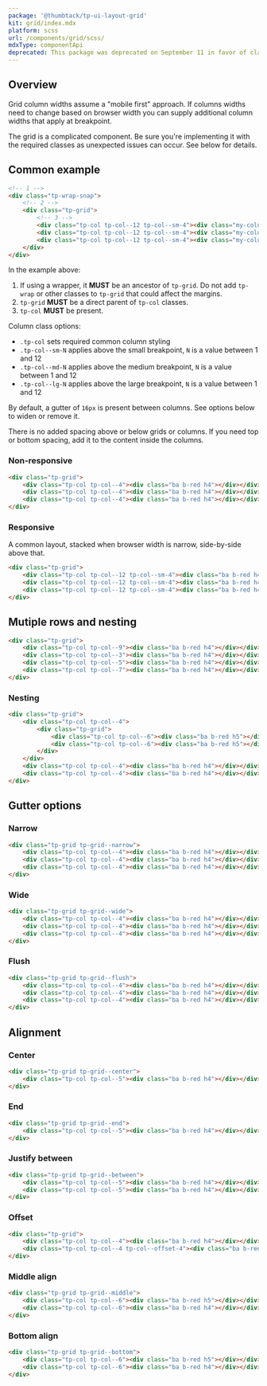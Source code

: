 ```yaml
---
package: '@thumbtack/tp-ui-layout-grid'
kit: grid/index.mdx
platform: scss
url: /components/grid/scss/
mdxType: componentApi
deprecated: This package was deprecated on September 11 in favor of classes from [Thumbprint Atomic](/atomic/#section-grid).
---
```



## Overview

Grid column widths assume a "mobile first" approach. If columns widths need to change based on browser width you can supply additional column widths that apply at breakpoint.

The grid is a complicated component. Be sure you're implementing it with the required classes as unexpected issues can occur. See below for details.

## Common example

```html shouldRender=false
<!-- 1 -->
<div class="tp-wrap-snap">
    <!-- 2 -->
    <div class="tp-grid">
        <!-- 3 -->
        <div class="tp-col tp-col--12 tp-col--sm-4"><div class="my-column-content"></div></div>
        <div class="tp-col tp-col--12 tp-col--sm-4"><div class="my-column-content"></div></div>
        <div class="tp-col tp-col--12 tp-col--sm-4"><div class="my-column-content"></div></div>
    </div>
</div>
```

In the example above:

1. If using a wrapper, it **MUST** be an ancestor of `tp-grid`. Do not add `tp-wrap` or other classes to `tp-grid` that could affect the margins.
2. `tp-grid` **MUST** be a direct parent of `tp-col` classes.
3. `tp-col` **MUST** be present.

Column class options:

-   `.tp-col` sets required common column styling
-   `.tp-col--sm-N` applies above the small breakpoint, `N` is a value between 1 and 12
-   `.tp-col--md-N` applies above the medium breakpoint, `N` is a value between 1 and 12
-   `.tp-col--lg-N` applies above the large breakpoint, `N` is a value between 1 and 12

By default, a gutter of `16px` is present between columns. See options below to widen or remove it.

There is no added spacing above or below grids or columns. If you need top or bottom spacing, add it to the content inside the columns.

### Non-responsive

```html
<div class="tp-grid">
    <div class="tp-col tp-col--4"><div class="ba b-red h4"></div></div>
    <div class="tp-col tp-col--4"><div class="ba b-red h4"></div></div>
    <div class="tp-col tp-col--4"><div class="ba b-red h4"></div></div>
</div>
```

### Responsive

A common layout, stacked when browser width is narrow, side-by-side above that.

```html
<div class="tp-grid">
    <div class="tp-col tp-col--12 tp-col--sm-4"><div class="ba b-red h4"></div></div>
    <div class="tp-col tp-col--12 tp-col--sm-4"><div class="ba b-red h4"></div></div>
    <div class="tp-col tp-col--12 tp-col--sm-4"><div class="ba b-red h4"></div></div>
</div>
```

## Mutiple rows and nesting

```html
<div class="tp-grid">
    <div class="tp-col tp-col--9"><div class="ba b-red h4"></div></div>
    <div class="tp-col tp-col--3"><div class="ba b-red h4"></div></div>
    <div class="tp-col tp-col--5"><div class="ba b-red h4"></div></div>
    <div class="tp-col tp-col--7"><div class="ba b-red h4"></div></div>
</div>
```

### Nesting

```html
<div class="tp-grid">
    <div class="tp-col tp-col--4">
        <div class="tp-grid">
            <div class="tp-col tp-col--6"><div class="ba b-red h5"></div></div>
            <div class="tp-col tp-col--6"><div class="ba b-red h5"></div></div>
        </div>
    </div>
    <div class="tp-col tp-col--4"><div class="ba b-red h4"></div></div>
    <div class="tp-col tp-col--4"><div class="ba b-red h4"></div></div>
</div>
```

## Gutter options

### Narrow

```html
<div class="tp-grid tp-grid--narrow">
    <div class="tp-col tp-col--4"><div class="ba b-red h4"></div></div>
    <div class="tp-col tp-col--4"><div class="ba b-red h4"></div></div>
    <div class="tp-col tp-col--4"><div class="ba b-red h4"></div></div>
</div>
```

### Wide

```html
<div class="tp-grid tp-grid--wide">
    <div class="tp-col tp-col--4"><div class="ba b-red h4"></div></div>
    <div class="tp-col tp-col--4"><div class="ba b-red h4"></div></div>
    <div class="tp-col tp-col--4"><div class="ba b-red h4"></div></div>
</div>
```

### Flush

```html
<div class="tp-grid tp-grid--flush">
    <div class="tp-col tp-col--4"><div class="ba b-red h4"></div></div>
    <div class="tp-col tp-col--4"><div class="ba b-red h4"></div></div>
    <div class="tp-col tp-col--4"><div class="ba b-red h4"></div></div>
</div>
```

## Alignment

### Center

```html
<div class="tp-grid tp-grid--center">
    <div class="tp-col tp-col--5"><div class="ba b-red h4"></div></div>
</div>
```

### End

```html
<div class="tp-grid tp-grid--end">
    <div class="tp-col tp-col--5"><div class="ba b-red h4"></div></div>
</div>
```

### Justify between

```html
<div class="tp-grid tp-grid--between">
    <div class="tp-col tp-col--5"><div class="ba b-red h4"></div></div>
    <div class="tp-col tp-col--5"><div class="ba b-red h4"></div></div>
</div>
```

### Offset

```html
<div class="tp-grid">
    <div class="tp-col tp-col--4"><div class="ba b-red h4"></div></div>
    <div class="tp-col tp-col--4 tp-col--offset-4"><div class="ba b-red h4"></div></div>
</div>
```

### Middle align

```html
<div class="tp-grid tp-grid--middle">
    <div class="tp-col tp-col--6"><div class="ba b-red h5"></div></div>
    <div class="tp-col tp-col--6"><div class="ba b-red h4"></div></div>
</div>
```

### Bottom align

```html
<div class="tp-grid tp-grid--bottom">
    <div class="tp-col tp-col--6"><div class="ba b-red h5"></div></div>
    <div class="tp-col tp-col--6"><div class="ba b-red h4"></div></div>
</div>
```
